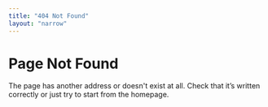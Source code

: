 ```yaml
---
title: "404 Not Found"
layout: "narrow"
---
```


<NotFound>

# Page Not Found

The page has another address or doesn't exist at all. Check that it’s written correctly or just
try to start from the homepage.

</NotFound>